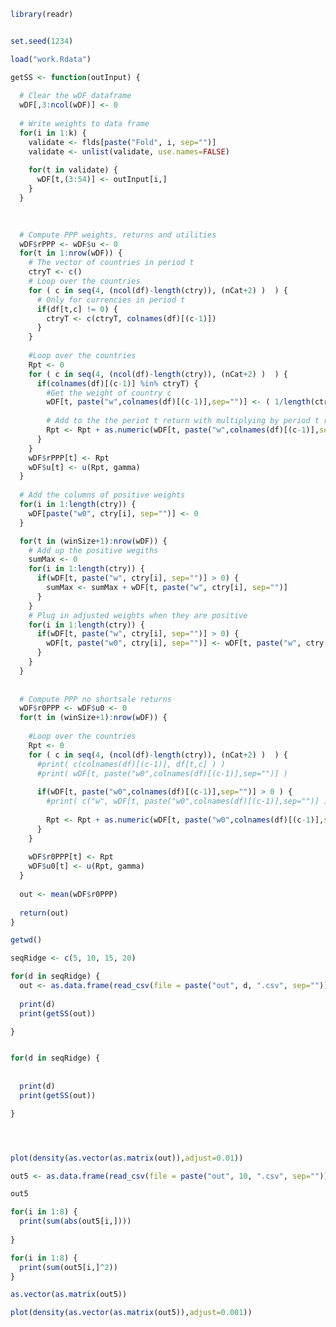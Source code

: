 
```r
library(readr)


set.seed(1234)

load("work.Rdata")
```

```r
getSS <- function(outInput) {
  
  # Clear the wDF dataframe 
  wDF[,3:ncol(wDF)] <- 0
  
  # Write weights to data frame
  for(i in 1:k) { 
    validate <- flds[paste("Fold", i, sep="")] 
    validate <- unlist(validate, use.names=FALSE)
    
    for(t in validate) { 
      wDF[t,(3:54)] <- outInput[i,]
    }
  }  
  
  

  # Compute PPP weights, returns and utilities
  wDF$rPPP <- wDF$u <- 0
  for(t in 1:nrow(wDF)) { 
    # The vector of countries in period t
    ctryT <- c()
    # Loop over the countries
    for ( c in seq(4, (ncol(df)-length(ctry)), (nCat+2) )  ) {
      # Only for currencies in period t
      if(df[t,c] != 0) { 
        ctryT <- c(ctryT, colnames(df)[(c-1)])  
      }
    }
    
    #Loop over the countries
    Rpt <- 0
    for ( c in seq(4, (ncol(df)-length(ctry)), (nCat+2) )  ) {
      if(colnames(df)[(c-1)] %in% ctryT) { 
        #Get the weight of country c
        wDF[t, paste("w",colnames(df)[(c-1)],sep="")] <- ( 1/length(ctryT) + ( (1/length(ctryT))* (t(as.matrix(as.numeric(wDF[t,3:(nCat+2)]))) %*% as.numeric(df[t,c:(c+nCat-1)]))) )
        
        # Add to the the periot t return with multiplying by period t return
        Rpt <- Rpt + as.numeric(wDF[t, paste("w",colnames(df)[(c-1)],sep="")])*df[t,c]     
      }
    }
    wDF$rPPP[t] <- Rpt
    wDF$u[t] <- u(Rpt, gamma)
  }
  
  # Add the columns of positive weights 
  for(i in 1:length(ctry)) {
    wDF[paste("w0", ctry[i], sep="")] <- 0
  }

  for(t in (winSize+1):nrow(wDF)) { 
    # Add up the positive wegiths 
    sumMax <- 0
    for(i in 1:length(ctry)) {
      if(wDF[t, paste("w", ctry[i], sep="")] > 0) { 
        sumMax <- sumMax + wDF[t, paste("w", ctry[i], sep="")]
      }
    }
    # Plug in adjusted weights when they are positive
    for(i in 1:length(ctry)) {
      if(wDF[t, paste("w", ctry[i], sep="")] > 0) { 
        wDF[t, paste("w0", ctry[i], sep="")] <- wDF[t, paste("w", ctry[i], sep="")] / sumMax
      }
    }
  }
  
  
  # Compute PPP no shortsale returns
  wDF$r0PPP <- wDF$u0 <- 0
  for(t in (winSize+1):nrow(wDF)) { 
  
    #Loop over the countries
    Rpt <- 0
    for ( c in seq(4, (ncol(df)-length(ctry)), (nCat+2) )  ) {
      #print( c(colnames(df)[(c-1)], df[t,c] ) )
      #print( wDF[t, paste("w0",colnames(df)[(c-1)],sep="")] )
      
      if(wDF[t, paste("w0",colnames(df)[(c-1)],sep="")] > 0 ) { 
        #print( c("w", wDF[t, paste("w0",colnames(df)[(c-1)],sep="")] ))
        
        Rpt <- Rpt + as.numeric(wDF[t, paste("w0",colnames(df)[(c-1)],sep="")])*df[t,c]  
      }
    }
  
    wDF$r0PPP[t] <- Rpt
    wDF$u0[t] <- u(Rpt, gamma)
  }
  
  out <- mean(wDF$r0PPP)
  
  return(out)  
}

```




```r
getwd()

seqRidge <- c(5, 10, 15, 20)

for(d in seqRidge) { 
  out <- as.data.frame(read_csv(file = paste("out", d, ".csv", sep="")))
  
  print(d)
  print(getSS(out))

}


for(d in seqRidge) { 
  
  
  print(d)
  print(getSS(out))

}




plot(density(as.vector(as.matrix(out)),adjust=0.01))
```



```r
out5 <- as.data.frame(read_csv(file = paste("out", 10, ".csv", sep="")))

out5

for(i in 1:8) {
  print(sum(abs(out5[i,])))
  
}

for(i in 1:8) {
  print(sum(out5[i,]^2))
}

as.vector(as.matrix(out5))

plot(density(as.vector(as.matrix(out5)),adjust=0.001))
```

























